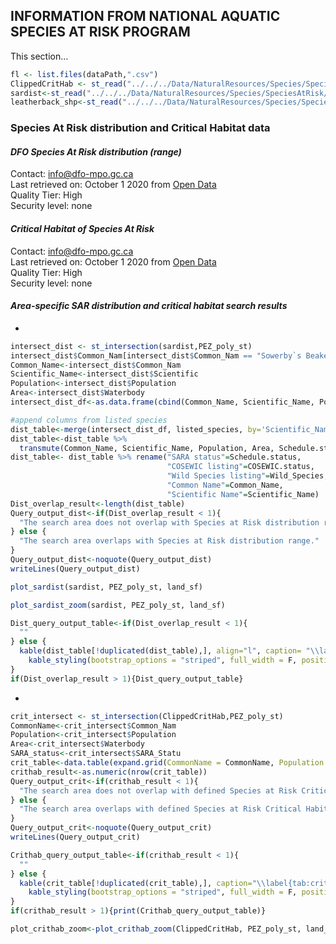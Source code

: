 ## **INFORMATION FROM NATIONAL AQUATIC SPECIES AT RISK PROGRAM**    

This section...

```r
fl <- list.files(dataPath,".csv")
ClippedCritHab <- st_read("../../../Data/NaturalResources/Species/SpeciesAtRisk/clipped_layers/ClipCritHab.shp", quiet=TRUE)
sardist<-st_read("../../../Data/NaturalResources/Species/SpeciesAtRisk/clipped_layers/sardist_4326.shp", quiet=TRUE)
leatherback_shp<-st_read("../../../Data/NaturalResources/Species/SpeciesAtRisk/LeatherBackTurtleCriticalHabitat/LBT_CH_2013.shp", quiet=TRUE)
```

### **Species At Risk distribution and Critical Habitat data**    

#### ***DFO Species At Risk distribution (range)*** {-}    
Contact: <info@dfo-mpo.gc.ca>  
Last retrieved on: October 1 2020 from [Open Data](https://open.canada.ca/data/en/dataset/e0fabad5-9379-4077-87b9-5705f28c490b)  
Quality Tier: High  
Security level: none  

#### ***Critical Habitat of Species At Risk***    
Contact: <info@dfo-mpo.gc.ca>  
Last retrieved on: October 1 2020 from [Open Data](https://open.canada.ca/data/en/dataset/db177a8c-5d7d-49eb-8290-31e6a45d786c)  
Quality Tier: High  
Security level: none  

#### ***Area-specific SAR distribution and critical habitat search results***    

*
```r
intersect_dist <- st_intersection(sardist,PEZ_poly_st)
intersect_dist$Common_Nam[intersect_dist$Common_Nam == "Sowerby`s Beaked Whale"] <- "Sowerby's Beaked Whale"
Common_Name<-intersect_dist$Common_Nam
Scientific_Name<-intersect_dist$Scientific
Population<-intersect_dist$Population
Area<-intersect_dist$Waterbody
intersect_dist_df<-as.data.frame(cbind(Common_Name, Scientific_Name, Population, Area))

#append columns from listed species 
dist_table<-merge(intersect_dist_df, listed_species, by='Scientific_Name')
dist_table<-dist_table %>% 
  transmute(Common_Name, Scientific_Name, Population, Area, Schedule.status, COSEWIC.status, Wild_Species)
dist_table<- dist_table %>% rename("SARA status"=Schedule.status,
                                   "COSEWIC listing"=COSEWIC.status,
                                   "Wild Species listing"=Wild_Species,
                                   "Common Name"=Common_Name,
                                   "Scientific Name"=Scientific_Name)
Dist_overlap_result<-length(dist_table)
Query_output_dist<-if(Dist_overlap_result < 1){
  "The search area does not overlap with Species at Risk distribution range."
} else {
  "The search area overlaps with Species at Risk distribution range."
}
Query_output_dist<-noquote(Query_output_dist)
writeLines(Query_output_dist)
```
```r
plot_sardist(sardist, PEZ_poly_st, land_sf)
```

```r
plot_sardist_zoom(sardist, PEZ_poly_st, land_sf)
```


```r
Dist_query_output_table<-if(Dist_overlap_result < 1){
  ""
} else {
  kable(dist_table[!duplicated(dist_table),], align="l", caption= "\\label{tab:dist_table}Quality Tier: High. Security level: none. Species At Risk listed as Endangered, Threatened or Special Concern under the <i>Species At Risk Act</i> for which the search polygon overlaps with their distribution (range). This is not the authoritative source or advice for Species At Risk data. Please access the Species At Risk [GIS tool](http://dfonl7swvgip001.ent.dfo-mpo.ca/Html5Viewer/index.html?viewer=NationalSARMap_EN&LayerTheme=0&locale=en-US) to create anthe authoritative SARA report.", booktabs = T, escape = F, linesep="")%>%
    kable_styling(bootstrap_options = "striped", full_width = F, position = "left")
}
if(Dist_overlap_result > 1){Dist_query_output_table}
```

*
```r
crit_intersect <- st_intersection(ClippedCritHab,PEZ_poly_st)
CommonName<-crit_intersect$Common_Nam
Population<-crit_intersect$Population
Area<-crit_intersect$Waterbody
SARA_status<-crit_intersect$SARA_Statu
crit_table<-data.table(expand.grid(CommonName = CommonName, Population = Population, Area=Area, SARA_status=SARA_status))
crithab_result<-as.numeric(nrow(crit_table))
Query_output_crit<-if(crithab_result < 1){
  "The search area does not overlap with defined Species at Risk Critical Habitat."
} else {
  "The search area overlaps with defined Species at Risk Critical Habitat."
}
Query_output_crit<-noquote(Query_output_crit)
writeLines(Query_output_crit)
```


```r
Crithab_query_output_table<-if(crithab_result < 1){
  ""
} else {
  kable(crit_table[!duplicated(crit_table),], caption="\\label{tab:crit_table}Quality Tier: High. Security level: none. Species At Risk listed as Endangered or Threatened under the <i>Species At Risk Act</i> (SARA) for which the search polygon overlaps with their critical habitat. Critical habitat is defined under section 2 of SARA as: “the habitat that is necessary for the survival or recovery of a listed wildlife species and that is identified as the species’ critical habitat in the recovery strategy or in an action plan for the species”. Critical Habitat is identified in a species’ recovery strategy or action plan, posted on the [SAR Public Registry](http://www.sararegistry.gc.ca). This is <b>not</b> the authoritative source or advice for Species At Risk data. Please access the Species At Risk [GIS tool](http://dfonl7swvgip001.ent.dfo-mpo.ca/Html5Viewer/index.html?viewer=NationalSARMap_EN&LayerTheme=0&locale=en-US) to create an authoritative SARA report.", booktabs = T, escape = F, linesep="") %>%
    kable_styling(bootstrap_options = "striped", full_width = F, position = "left")
}
if(crithab_result > 1){print(Crithab_query_output_table)}
```


```r
plot_crithab_zoom<-plot_crithab_zoom(ClippedCritHab, PEZ_poly_st, land_sf)
```
